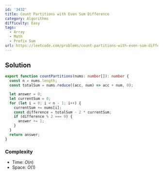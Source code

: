 ```yaml
---
id: '3432'
title: Count Partitions with Even Sum Difference
category: Algorithms
difficulty: Easy
tags:
  - Array
  - Math
  - Prefix Sum
url: https://leetcode.com/problems/count-partitions-with-even-sum-difference
---
```


## Solution

```typescript filename="solution.ts" copy
export function countPartitions(nums: number[]): number {
  const n = nums.length;
  const totalSum = nums.reduce((acc, num) => acc + num, 0);

  let answer = 0;
  let currentSum = 0;
  for (let i = 0; i < n - 1; i++) {
    currentSum += nums[i];
    const difference = totalSum - 2 * currentSum;
    if (difference % 2 === 0) {
      answer += 1;
    }
  }
  return answer;
}
```

### Complexity

- Time: $O(n)$
- Space: $O(1)$
